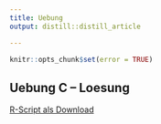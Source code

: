 ```yaml
---
title: Uebung
output: distill::distill_article

---
```


```r
knitr::opts_chunk$set(error = TRUE)
```
## Uebung C -- Loesung

[R-Script als Download](22_RaumAn2/RFiles/Uebung_C.R)

```
```

